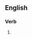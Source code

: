 ==English==

===Verb===
{{head|en|verb form}}

# {{present participle of|annunciate|lang=en|nocat=1}}